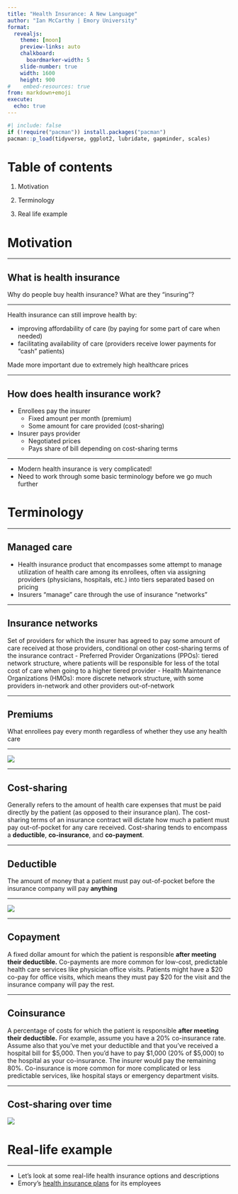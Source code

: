```yaml
---
title: "Health Insurance: A New Language"
author: "Ian McCarthy | Emory University"
format: 
  revealjs:
    theme: [moon]
    preview-links: auto
    chalkboard:
      boardmarker-width: 5
    slide-number: true
    width: 1600
    height: 900    
#    embed-resources: true
from: markdown+emoji
execute: 
  echo: true
---
```


```r
#| include: false
if (!require("pacman")) install.packages("pacman")
pacman::p_load(tidyverse, ggplot2, lubridate, gapminder, scales)
```

# Table of contents

1. Motivation

2. Terminology

3. Real life example


# Motivation

---

## What is health insurance

Why do people buy health insurance? What are they "insuring"?

---

Health insurance can still improve health by:

- improving affordability of care (by paying for some part of care when needed)
- facilitating availability of care (providers receive lower payments for "cash" patients)

::: {.fragment}
Made more important due to extremely high healthcare prices
:::

---

## How does health insurance work?

- Enrollees pay the insurer
    - Fixed amount per month (premium)
    - Some amount for care provided (cost-sharing)
- Insurer pays provider
    - Negotiated prices
    - Pays share of bill depending on cost-sharing terms

---

- Modern health insurance is very complicated!
- Need to work through some basic terminology before we go much further


# Terminology

---

## Managed care

- Health insurance product that encompasses some attempt to manage utilization of health care among its enrollees, often via assigning providers (physicians, hospitals, etc.) into tiers separated based on pricing
- Insurers "manage" care through the use of insurance "networks"

---

## Insurance networks

Set of providers for which the insurer has agreed to pay some amount of care received at those providers, conditional on other cost-sharing terms of the insurance contract
  - Preferred Provider Organizations (PPOs): tiered network structure, where patients will be responsible for less of the total cost of care when going to a higher tiered provider
  - Health Maintenance Organizations (HMOs): more discrete network structure, with some providers in-network and other providers out-of-network

---

## Premiums

What enrollees pay every month regardless of whether they use any health care

---

![](../figures/kff-premiums.webp){fig-align="center"}

---

## Cost-sharing

Generally refers to the amount of health care expenses that must be paid directly by the patient (as opposed to their insurance plan). The cost-sharing terms of an insurance contract will dictate how much a patient must pay out-of-pocket for any care received. Cost-sharing tends to encompass a **deductible**, **co-insurance**, and **co-payment**. 


---

## Deductible

The amount of money that a patient must pay out-of-pocket before the insurance company will pay **anything**

---

![](../figures/kff-deductibles.png){fig-align="center"}

---

## Copayment
A fixed dollar amount for which the patient is responsible **after meeting their deductible.** Co-payments are more common for low-cost, predictable health care services like physician office visits. Patients might have a \$20 co-pay for office visits, which means they must pay \$20 for the visit and the insurance company will pay the rest.


---

## Coinsurance

A percentage of costs for which the patient is responsible **after meeting their deductible.** For example, assume you have a 20% co-insurance rate. Assume also that you've met your deductible and that you've received a hospital bill for \$5,000. Then you'd have to pay \$1,000 (20% of \$5,000) to the hospital as your co-insurance. The insurer would pay the remaining 80%. Co-insurance is more common for more complicated or less predictable services, like hospital stays or emergency department visits.

---

## Cost-sharing over time

![](../figures/kff-cost-sharing.png){fig-align="center"}


# Real-life example

---

- Let's look at some real-life health insurance options and descriptions
- Emory's [health insurance plans](https://hr.emory.edu/eu/benefits/faculty-staff/medical/index.html) for its employees

